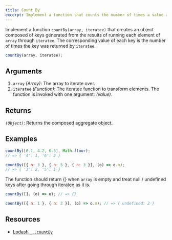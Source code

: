```yaml
---
title: Count By
excerpt: Implement a function that counts the number of times a value appears in an array based on a function or property name
---
```


Implement a function `countBy(array, iteratee)` that creates an object composed of keys generated from the results of running each element of `array` through `iteratee`. The corresponding value of each key is the number of times the key was returned by `iteratee`.

```js
countBy(array, iteratee);
```

## Arguments

1. `array` _(Array)_: The array to iterate over.
1. `iteratee` _(Function)_: The iteratee function to transform elements. The function is invoked with one argument: _(value)_.

## Returns

_`(Object)`_: Returns the composed aggregate object.

## Examples

```js
countBy([6.1, 4.2, 6.3], Math.floor);
// => { '4': 1, '6': 2 }

countBy([{ n: 3 }, { n: 5 }, { n: 3 }], (o) => o.n);
// => { '3': 2, '5': 1 }
```

The function should return {} when `array` is empty and treat null / undefined keys after going through iteratee as it is.

```js
countBy([], (o) => o); // => {}

countBy([{ n: 1 }, { n: 2 }], (o) => o.m); // => { undefined: 2 }
```

## Resources

- [Lodash `_..countBy`](https://lodash.com/docs/#countBy)
